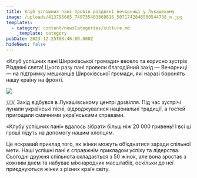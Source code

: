 ```yaml
---
title: Клуб успішних пані провів різдвяні вечорниці у Лукашевому
image: /uploads/413795665_749735403869816_5071742846500544738_n.jpg
templates:
  - category: content/newsCategories/culture.md
    _template: category
pubDate: 2023-12-25T08:46:00.000Z
hideNews: false
---
```


«Клуб успішних пані Широківської громади» весело та корисно  зустрів Різдвяні свята! Цього разу пані провели благодійний захід — Вечорниці — на підтримку мешканців Широківської громади, які наразі боронять нашу країну на фронті.

![](/uploads/414045166_749736047203085_6484916406333840233_n.jpg)

🇺🇦 Захід відбувся в Лукашівському центрі дозвілля. Під час зустрічі лунали українські пісні, відроджувалися національні традиції, а гостей пригощали смачними українськими стравами.

«Клубу успішних пані» вдалось зібрати більш ніж 20 000 гривень! І всі ці гроші підуть на допомогу нашим хлопцям.

Це яскравий приклад того, як жінки можуть об’єднатися заради спільної мети. Наші успішні пані є справжнім прикладом успіху та лідерства. Сьогодні дружня спільнота складається з 50 жінок, але вона зростає з кожним днем та набуває міжнародних масштабів, оскільки до неї приєднуються жінки з різних країн світу.
